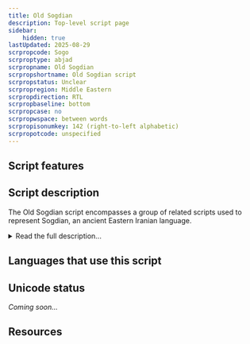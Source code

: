 ```yaml
---
title: Old Sogdian
description: Top-level script page
sidebar:
    hidden: true
lastUpdated: 2025-08-29
scrpropcode: Sogo
scrproptype: abjad
scrpropname: Old Sogdian
scrpropshortname: Old Sogdian script
scrpropstatus: Unclear
scrpropregion: Middle Eastern
scrpropdirection: RTL
scrpropbaseline: bottom
scrpropcase: no
scrpropwspace: between words
scrpropisonumkey: 142 (right-to-left alphabetic)
scrpropotcode: unspecified
---
```



## Script features

<ScriptInfo />

## Script description

The Old Sogdian script encompasses a group of related scripts used to represent Sogdian, an ancient Eastern Iranian language.

<details>
<summary>Read the full description...</summary>Old Sogdian unifies the scripts used in short inscriptions on coins and vessels, the Ancient Letters and the Kultobe and Upper Indus inscriptions.

Old Sogdian contains 40 characters: 29 letters, 10 numbers, 1 heterogram.

The ordering of numbers follows the right-to-left directionality of the script.
</details>

## Languages that use this script

<WsList script='Sogo' wsMax='5' />

## Unicode status

_Coming soon..._

## Resources

<ScriptResources detailSummary='seemore' />

